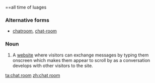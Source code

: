 ==all time of luages 

===Alternative forms===
* [[chatroom]], [[chat-room]]

===Noun===
{{en-noun|sg=[[chat]] [[room]]}}

# {{internet}} A [[website]] where visitors can exchange messages by typing them onscreen which makes them appear to scroll by as a conversation develops with other visitors to the site.

[[ta:chat room]]
[[zh:chat room]]